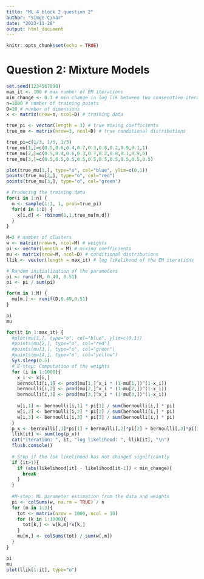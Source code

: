 ```yaml
---
title: "ML 4 block 2 question 2"
author: "Simge Çınar"
date: "2023-11-28"
output: html_document
---
```


```r
knitr::opts_chunk$set(echo = TRUE)
```

# Question 2: Mixture Models
```r
set.seed(1234567890)
max_it <- 100 # max number of EM iterations
min_change <- 0.1 # min change in log lik between two consecutive iterations
n=1000 # number of training points
D=10 # number of dimensions
x <- matrix(nrow=n, ncol=D) # training data

true_pi <- vector(length = 3) # true mixing coefficients
true_mu <- matrix(nrow=3, ncol=D) # true conditional distributions

true_pi=c(1/3, 1/3, 1/3)
true_mu[1,]=c(0.5,0.6,0.4,0.7,0.3,0.8,0.2,0.9,0.1,1)
true_mu[2,]=c(0.5,0.4,0.6,0.3,0.7,0.2,0.8,0.1,0.9,0)
true_mu[3,]=c(0.5,0.5,0.5,0.5,0.5,0.5,0.5,0.5,0.5,0.5)

plot(true_mu[1,], type="o", col="blue", ylim=c(0,1))
points(true_mu[2,], type="o", col="red")
points(true_mu[3,], type="o", col="green")

# Producing the training data
for(i in 1:n) {
  m <- sample(1:3, 1, prob=true_pi)
  for(d in 1:D) {
    x[i,d] <- rbinom(1,1,true_mu[m,d])
  }
}

M=3 # number of clusters
w <- matrix(nrow=n, ncol=M) # weights
pi <- vector(length = M) # mixing coefficients
mu <- matrix(nrow=M, ncol=D) # conditional distributions
llik <- vector(length = max_it) # log likelihood of the EM iterations

# Random initialization of the parameters
pi <- runif(M, 0.49, 0.51)
pi <- pi / sum(pi)

for(m in 1:M) {
  mu[m,] <- runif(D,0.49,0.51)
}

pi
mu
```

```r
for(it in 1:max_it) {
  #plot(mu[1,], type="o", col="blue", ylim=c(0,1))
  #points(mu[2,], type="o", col="red")
  #points(mu[3,], type="o", col="green")
  #points(mu[4,], type="o", col="yellow")
  Sys.sleep(0.5)
  # E-step: Computation of the weights
  for (i in 1:1000){
    x_i <- x[i,]
    bernoulli[i,1] <- prod(mu[1,]^x_i * (1-mu[1,])^(1-x_i))
    bernoulli[i,2] <- prod(mu[2,]^x_i * (1-mu[2,])^(1-x_i))
    bernoulli[i,3] <- prod(mu[3,]^x_i * (1-mu[3,])^(1-x_i))
    
    w[i,1] <- bernoulli[i,1] * pi[1] / sum(bernoulli[i,] * pi)
    w[i,2] <- bernoulli[i,2] * pi[2] / sum(bernoulli[i,] * pi)
    w[i,3] <- bernoulli[i,3] * pi[3] / sum(bernoulli[i,] * pi)
  }
  p_x <- bernoulli[,1]*pi[1] + bernoulli[,2]*pi[2] + bernoulli[,3]*pi[3]
  llik[it] <- sum(log(p_x)) 
  cat("iteration: ", it, "log likelihood: ", llik[it], "\n")
  flush.console()
  
  # Stop if the lok likelihood has not changed significantly
  if (it>1){
    if (abs(likelihood[it] - likelihood[it-1]) < min_change){
      break
    }
  }
  
  #M-step: ML parameter estimation from the data and weights
  pi <- colSums(w, na.rm = TRUE) / n
  for (m in 1:3){
    tot <- matrix(nrow = 1000, ncol = 10)
    for (k in 1:1000){
      tot[k,] <- w[k,m]*x[k,]
    }
    mu[m,] <- colSums(tot) / sum(w[,m])
  } 
}

pi
mu
plot(llik[1:it], type="o")
```


